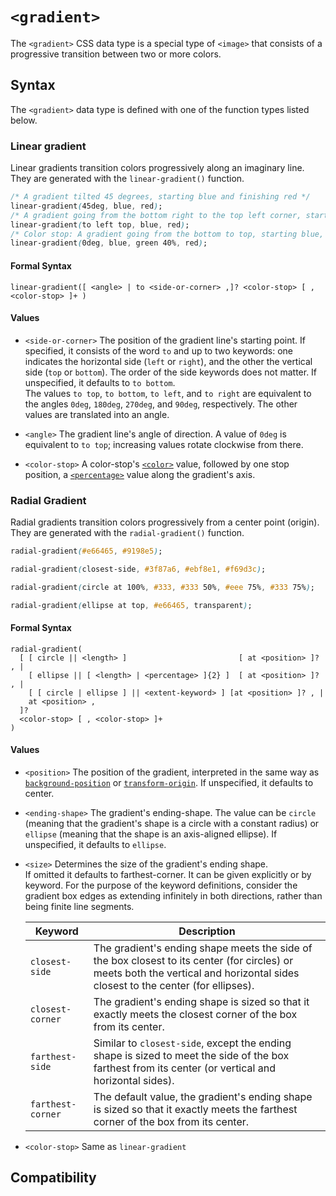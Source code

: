 # `<gradient>`

The `<gradient>` CSS data type is a special type of `<image>` that consists of a progressive transition between two or more colors.

## Syntax

The `<gradient>` data type is defined with one of the function types listed below.

### Linear gradient

Linear gradients transition colors progressively along an imaginary line. They are generated with the `linear-gradient()` function.

```css
/* A gradient tilted 45 degrees, starting blue and finishing red */
linear-gradient(45deg, blue, red);
/* A gradient going from the bottom right to the top left corner, starting blue and finishing red */
linear-gradient(to left top, blue, red);
/* Color stop: A gradient going from the bottom to top, starting blue, turning green at 40% of its length, and finishing red */
linear-gradient(0deg, blue, green 40%, red);
```

#### Formal Syntax

```
linear-gradient([ <angle> | to <side-or-corner> ,]? <color-stop> [ , <color-stop> ]+ )
```

#### Values

- `<side-or-corner>`
  The position of the gradient line's starting point. If specified, it consists of the word `to` and up to two keywords: one indicates the horizontal side (`left` or `right`), and the other the vertical side (`top` or `bottom`). The order of the side keywords does not matter. If unspecified, it defaults to `to bottom`. <br />
  The values `to top`, `to bottom`, `to left`, and `to right` are equivalent to the angles `0deg`, `180deg`, `270deg`, and `90deg`, respectively. The other values are translated into an angle.

- `<angle>`
  The gradient line's angle of direction. A value of `0deg` is equivalent to `to top`; increasing values rotate clockwise from there.

- `<color-stop>`
  A color-stop's [`<color>`](./color) value, followed by one stop position, a [`<percentage>`](./percentage) value along the gradient's axis.

### Radial Gradient

Radial gradients transition colors progressively from a center point (origin). They are generated with the `radial-gradient()` function.

```css
radial-gradient(#e66465, #9198e5);

radial-gradient(closest-side, #3f87a6, #ebf8e1, #f69d3c);

radial-gradient(circle at 100%, #333, #333 50%, #eee 75%, #333 75%);

radial-gradient(ellipse at top, #e66465, transparent);
```

#### Formal Syntax

```
radial-gradient(
  [ [ circle || <length> ]                         [ at <position> ]? , |
    [ ellipse || [ <length> | <percentage> ]{2} ]  [ at <position> ]? , |
    [ [ circle | ellipse ] || <extent-keyword> ] [at <position> ]? , |
    at <position> ,
  ]?
  <color-stop> [ , <color-stop> ]+
)
```

#### Values

- `<position>`
  The position of the gradient, interpreted in the same way as [`background-position`](/api/css/properties/background-position) or [`transform-origin`](/api/css/properties/transform-origin). If unspecified, it defaults to center.

- `<ending-shape>`
  The gradient's ending-shape. The value can be `circle` (meaning that the gradient's shape is a circle with a constant radius) or `ellipse` (meaning that the shape is an axis-aligned ellipse). If unspecified, it defaults to `ellipse`.

- `<size>`
  Determines the size of the gradient's ending shape. <br />
  If omitted it defaults to farthest-corner. It can be given explicitly or by keyword. For the purpose of the keyword definitions, consider the gradient box edges as extending infinitely in both directions, rather than being finite line segments.

  | **Keyword**       | **Description**                                                                                                                                                                 |
  | ----------------- | ------------------------------------------------------------------------------------------------------------------------------------------------------------------------------- |
  | `closest-side`    | The gradient's ending shape meets the side of the box closest to its center (for circles) or meets both the vertical and horizontal sides closest to the center (for ellipses). |
  | `closest-corner`  | The gradient's ending shape is sized so that it exactly meets the closest corner of the box from its center.                                                                    |
  | `farthest-side`   | Similar to `closest-side`, except the ending shape is sized to meet the side of the box farthest from its center (or vertical and horizontal sides).                            |
  | `farthest-corner` | The default value, the gradient's ending shape is sized so that it exactly meets the farthest corner of the box from its center.                                                |

- `<color-stop>`
  Same as `linear-gradient`

## Compatibility


<APITable query="css/data-type/gradient" />
